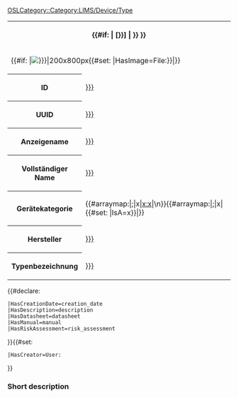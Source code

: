 <noinclude>{{OslTemplate:Helper/Docu/FormTemplate}}
{{OslTemplate:LIMS/Common/Template |id_postfix=dt}}
[[OSLCategory::Category:LIMS/Device/Type]]
</noinclude>
<includeonly><table class="info_box">
<tr>
<th class="heading" colspan="2">{{#if: {{{display_name|}}}|{{{display_name|}}} [{{{id|{{PAGENAME}}}}}] | {{{id|{{PAGENAME}}}}} }}</th>
</tr>
<tr>
<td class="picture" colspan="2">{{#if: {{{image|}}}|[[File:{{{image|}}}|200x800px]]{{#set: |HasImage=File:{{{image|}}}}}|}}</td>
</tr>
<tr>
<th>ID</th>
<td>[[HasId::{{{id|{{PAGENAMEE}}}}}]]</td>
</tr>
<tr>
<th>UUID</th>
<td>[[HasUuid::{{{uuid|{{OslTemplate:ID/UUID/Format/Normal |{{PAGENAME}}}}}}}]]</td>
</tr>
<tr>
<th>Anzeigename</th>
<td>[[HasDisplayName::{{{display_name|}}}]]</td>
</tr>
<tr>
<th>Vollständiger Name</th>
<td>[[HasName::{{{full_name|}}}]]</td>
</tr>
<tr>
<th>Gerätekategorie</th>
<td>{{#arraymap:{{{category|}}}|;|x|[[x]][[:x]]|\n}}{{#arraymap:{{{category|}}}|;|x|{{#set: |IsA=x}}|}}</td>
</tr>
<tr>
<th>Hersteller</th>
<td>[[HasManufacturer::{{{manufacturer|}}}]]</td>
</tr>
<tr>
<th>Typenbezeichnung</th>
<td>[[HasManufacturerTypeId::{{{manufacturer_type_id|}}}]]</td>
</tr>
</table><!-- {{#ask: [[{{FULLPAGENAME}}]]
|?Category=
|mainlabel=-
|format=plain
}} -->{{OslTemplate:LIMS/Common |Device|Type|name={{{display_name|}}}}}
{{#declare:
 |HasCreationDate=creation_date
 |HasDescription=description
 |HasDatasheet=datasheet<!-- todo: convert to datatype page, adapt galery query -->
 |HasManual=manual
 |HasRiskAssessment=risk_assessment
}}{{#set:
 |HasCreator=User:{{{creator|}}}
}}
=== Short description ===
{{{description|}}}

<div id="custom-ve-add-first-section-link"></div>
</includeonly>